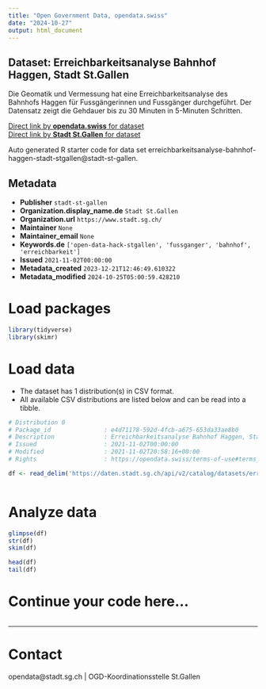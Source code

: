 ```yaml
---
title: "Open Government Data, opendata.swiss"
date: "2024-10-27"
output: html_document
---
```


## Dataset: Erreichbarkeitsanalyse Bahnhof Haggen, Stadt St.Gallen

Die Geomatik und Vermessung hat eine Erreichbarkeitsanalyse des Bahnhofs Haggen für Fussgängerinnen und Fussgänger durchgeführt. Der Datensatz zeigt die Gehdauer bis zu 30 Minuten in 5-Minuten Schritten.

[Direct link by **opendata.swiss** for dataset](https://opendata.swiss/de/dataset/erreichbarkeitsanalyse-bahnhof-haggen-stadt-st-gallen)<br>
[Direct link by **Stadt St.Gallen** for dataset](https://daten.stadt.sg.ch/explore/dataset/erreichbarkeitsanalyse-bahnhof-haggen-stadt-stgallen/)

Auto generated R starter code for data set erreichbarkeitsanalyse-bahnhof-haggen-stadt-stgallen@stadt-st-gallen.

## Metadata

- **Publisher** `stadt-st-gallen`
- **Organization.display_name.de** `Stadt St.Gallen`
- **Organization.url** `https://www.stadt.sg.ch/`
- **Maintainer** `None`
- **Maintainer_email** `None`
- **Keywords.de** `['open-data-hack-stgallen', 'fussganger', 'bahnhof', 'erreichbarkeit']`
- **Issued** `2021-11-02T00:00:00`
- **Metadata_created** `2023-12-21T12:46:49.610322`
- **Metadata_modified** `2024-10-25T05:00:59.428210`


# Load packages

```r

library(tidyverse)
library(skimr)

```

# Load data

-   The dataset has 1 distribution(s) in CSV format.
-   All available CSV distributions are listed below and can be read into a tibble.

```r

# Distribution 0
# Package_id               : e4d71178-592d-4fcb-a675-653da33ae8b0
# Description              : Erreichbarkeitsanalyse Bahnhof Haggen, Stadt St.Gallen (csv)
# Issued                   : 2021-11-02T00:00:00
# Modified                 : 2021-11-02T20:58:16+00:00
# Rights                   : https://opendata.swiss/terms-of-use#terms_by

df <- read_delim('https://daten.stadt.sg.ch/api/v2/catalog/datasets/erreichbarkeitsanalyse-bahnhof-haggen-stadt-stgallen/exports/csv?use_labels=true')



```

# Analyze data

```r

glimpse(df)
str(df)
skim(df)

head(df)
tail(df)

```

# Continue your code here...

```r

```

------------------------------------------------------------------------

# Contact

opendata@stadt.sg.ch | OGD-Koordinationsstelle St.Gallen
